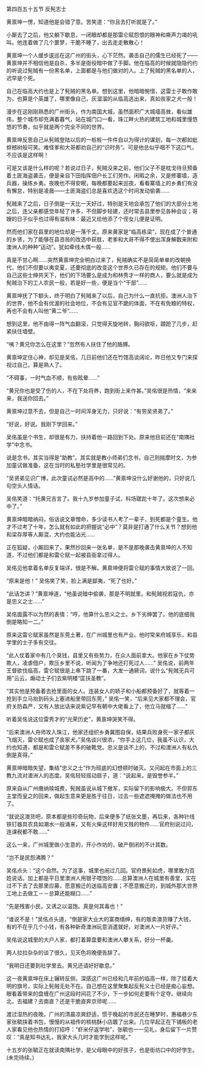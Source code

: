 

第四百五十五节 反髡志士

黄禀坤一愣，知道他是会错了意。苦笑道：“你且去打听就是了。”

小厮去了之后，他又躺下歇息，一闭眼却都是那雷仑赋怨恨的眼神和嘶声力竭的吼叫。他连着做了几个噩梦，干脆不睡了，出去走走散散心！

黄禀坤一个人缓步逡巡在这广州的街头，心下茫然。袭击自己的儒生已经死了――黄禀坤并不相信他是自杀，多半是衙役暗中做了手脚。他在临高的时候就隐隐约约的听说过髡贼有一份黑名单，上面都是与他们做对的人。上了髡贼的黑名单的人，迟早是个死。

自己在临高大约也是上了髡贼的黑名单。想到这里，他暗暗惋惜，这雷士子敢作敢为，也算是个英雄了，哪里像自己，灰溜溜的从临高逃出来，真如丧家之犬一般！

漫步在这刚刚熟悉的广州街头，作为南国大城，虽然面积广大城墙高耸，看似雄伟，整个城市却充满着暮气，站在城门口一看，珠江畔火热的建筑工地和城里慢悠悠的节奏，似乎就是两个完全不同的世界。

黄禀坤反思自己从髡贼登陆以后的一桩桩一件件自以为得计的谋划，每一次都如蚍蜉撼树般可笑。难怪爹和大哥都劝自己的“识时务”。可是他总似乎咽不下这口气，不应该是这样啊！

可是又该是什么样的呢？若说过日子，髡贼没来之前，他们父子不是枕戈待旦预备着土匪海盗袭击，便是亲自下田指挥佃户长工们劳作。闲暇之余，又是修寨墙，造兵器，操练乡勇。夜晚也不得安眠，每晚都要起来巡夜，看看寨墙上的乡勇们有没有懈怠，特别是凌晨――土匪海盗们总是喜欢选这个时间发动偷袭……

髡贼来了之后，日子倒是一天比一天好过，特别是天地会承包了他们的大部分土地之后，连父亲都感觉年轻了许多，不但脚步轻建，还时常去县里参见各种会议；哥嫂的日子似乎也过得有滋有味：最近又给他添了个侄女儿便是证明。

然而他们家在县里的地位却是一落千丈。原来黄家是“临高栋梁”，现在成了个普通的乡贤，为了能够在县咨局的改选中获胜，老爹和大哥不得不使出浑身解数来附和澳洲人的种种“运动”。犹如牵线木偶一般……

真是不甘心啊……突然黄禀坤完全明白过来了，髡贼确实不是简简单单的改朝换代，他们不但要以夷变夏，还要彻底的改变这个世界久已存在的规矩。他们不要与自己这些士绅共天下，他们的下场要么是成为和林秀才一样的商人，要么就是成为髡贼治下的工人农民一般，若是好一些，便是当个“干部”……

黄禀坤抚了下额头，终于明白了髡贼来了以后，自己为什么一直抗拒。澳洲人治下的世界，他不会有优渥的社会地位，不会有见官不跪的体面，不在有免粮的特权，再也不会有人叫他“黄二爷”……

想到这里，他不由得一阵气血翻滚，只觉得天旋地转，胸闷欲呕，踉跄了几步，赶紧扶住墙壁。

“咦？黄兄你怎么在这里？”忽然有人扶住了他的胳膊。

黄禀坤定住心神，却见是吴佲，几日前他们还在竹馆高谈阔论，昨日他又专门来探视过自己，算是熟人了。

“不碍事，一时气血不顺，有些眩晕……”

“黄兄你也是受了伤的人，不在下处将养，跑到街上来作甚。”吴佲很是热情，“来来来，我送你回去。”

黄禀坤过意不去，但是自己一时间浑身无力，只好说：“有劳吴贤弟了。”

“好说，好说。我刚下学回来。”

吴佲虽是个书生，却很是有力，扶持着他一路回到下处。原来他目前还在“南隅社学”中念书。

说是念书，其实当得是“助教”。其实就是教小师弟们念书，自己则揣摩时文，为参加童试做准备。这在当时的私塾社学里是很常见的。

“吴贤弟见识广博，此次童试必然是高中的……”黄禀坤没什么好谢他的，只好说几句空头人情话。

吴佲笑道：“托黄兄吉言了。我十九岁参加童子试，科场蹉跎十年了。这次想来必中了。”

黄禀坤暗暗纳闷，俗话说文章憎命，多少读书人考了一辈子，到死都是个童生。他才不过考了十年，怎么就有如此的把握说“必中”？莫非是打通了什么关节？想到他和梁存厚等人厮混，大约也能沾光……

正在狐疑，小厮回来了，果然抄回来一张名单，是不是那晚袭击黄禀坤的人不知道，不过他们都是和雷仑赋一起被县衙拿过得人。

吴佲见他拿着名单反复端详，很是不解。黄禀坤便将雷仑赋的事情大致说了一回。

“原来是他！” 吴佲笑了笑，脸上满是鄙夷，“死了也好。”

“此话怎讲？”黄禀坤道，“他虽说暗中偷袭，那是不明就里。和髡贼视若寇仇，亦是忠义之士……”

吴佲面露不以为然的表情：“哼，他算什么忠义之士。乡下劣绅罢了。他的底细我倒是略知一二。”

原来这雷仑赋家虽然是东莞土著，在广州城里也有产业。他时常来府城享乐，和县学里的士子多有交往。

“此人仗着家中有几个臭钱，县里又有些势力，在众人面前拿大。他家在乡下仗势欺人，凌虐佃户，欺压乡里不说，听闻为了争地还打死过人……” 吴佲说，前两年王督欲伐临高，雷仑赋很是上串下跳了一番，大发一通厥词，说什么“髡贼无兵可用”云云，煽动士子们去紫明楼“匡扶圣教”。

“其实他是预备着去抢里面的女人。连装女人的轿子和小船都预备好了，就等着一抢到手立马抬到码头上塞进船里带回东莞，” 吴佲一笑，“后来见大家都不理会，官府关防森严，又有人放出话来说紫记早有朝中大佬看上了，他立马就缩了……”

听着吴佲说这位雷秀才的“光荣历史”，黄禀坤哭笑不得。

“后来澳洲人舟师攻入珠江，他家还组织乡勇冀图自保，结果兵败身死一家子都灰飞烟灭，雷仑赋也成了丧家犬。”吴佲谈兴很浓，“你手上这几位，我虽不认识，大约也知道，都是和雷仑赋差不多的破靴党。忠义是谈不上的，不过和澳洲人有私仇倒是真得。”

黄禀坤暗暗失望，集结“忠义之士”作为班底的幻想顿时破灭。又问起在市面上的三教九流对澳洲人的态度。吴佲轻轻摇动扇子，道：“说起来，是毁誉参半。”

原来自从广州缴纳赎城费，髡贼虽说从城下撤军，实际留下的影响极大。不但郭东主堂而皇之的回来，做起生意来更是胜于往日，过去一些遮遮掩掩的做法也不用了。

“就说这澳货吧，原本都是些珍奇玩物，后来便多了纸张文墨，再后来，各种针线铁钉器具农具如潮水一般涌来，又有火柴这样好用又贱的物件……官府别说过问，连课税都不敢……”

这么一来，广州城里做小生意的，开小作坊的，破产倒闭的不计其数。

“岂不是民怨沸腾？”

吴佲点头：“这个自然。为了这事，城里也闹过几回。官府畏髡如虎，哪里敢为百姓说话。加上都是平日里澳洲人用银子喂饱的……总算澳洲人在城里有善堂，实在过不下去了去那里应募，愿意搬迁的送临高安置；不愿意搬迁的，到城外那大世界工地上去做工－－总算还能糊口……”

“先是残害小民，又诱之以温饱。真是何其毒也！”

“谁说不是！”吴佲点头道，“倒是家大业大的富商缙绅，有的贩卖澳货赚了大钱，有的不在乎几个小钱，有各种新奇澳洲玩意消遣就好。对澳洲人一片好评。”

吴佲说这城里的大户人家，都打着算盘要和澳洲人攀关系，好分一杯羹。

两人拉拉杂杂的谈了很久，见天色将晚便告辞了。

“我明日还要到社学里去。黄兄还请好好歇息。”

这一夜黄禀坤在床上辗转反侧，深感这广州已经和几年前的临高一样，除了挂着大明的旗号，实际上髡贼无处不在。自己想在这里聚集起反髡义士已经是痴心妄想。眼看着带来的盘缠在广州这段时间花了不少，下一步如何走要有个定夺。继续向北，去福建？去南直？还是干脆直奔京师呢……

渡过湿热的夜晚，广州的清晨凉爽舒适，惯于晚起的市民还在睡梦时，惠福巷少东家张毓挟着书包，慢慢的从祖传的核桃酥小店踱了出来。几位早起正在下铺板的老人家看见他也热情的打招呼：“虾米仔返学啦”，张毓也一一见礼，身后留下一片赞叹：“真是知书达礼，我家大头几时才能学到这样呢。”

十五岁的张毓正在就读南隅社学，是父母眼中的好孩子，也是街坊口中的好学生。(未完待续。)

